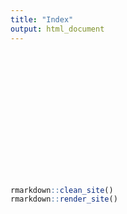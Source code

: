 ```yaml
---
title: "Index"
output: html_document
---
```


<style type="text/css">
.title {
  display: none;
}

#getting-started img {
#  margin-right: 10px;
#}

</style>

<div class="row" style="padding-top: 200px;">
</div>

```r
rmarkdown::clean_site()
rmarkdown::render_site()
```